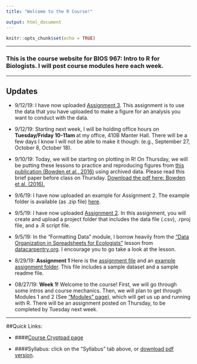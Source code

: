 ```yaml
---
title: "Welcome to the R Course!"

output: html_document
---
```


```r
knitr::opts_chunk$set(echo = TRUE)
```


---

### This is the course website for **BIOS 967: Intro to R for Biologists**. I will post course modules here each week.

---

## Updates

* 9/12/19: I have now uploaded [Assignment 3](pdfs/Assignment3.pdf). This assignment is to use the data that you have uploaded to make a figure for an analysis you want to conduct with the data. 

* 9/12/19: Starting next week, I will be holding office hours on **Tuesday/Friday 10-11am ** at my office, 410B Manter Hall. There will be a few days I know I will not be able to make it though: (e.g., September 27, October 8, October 18).

* 9/10/19: Today, we will be starting on plotting in R! On Thursday, we will be putting these lessons to practice and reproducing figures from [this publication (Bowden et al., 2016)](https://doi.org/10.1098/rsbl.2015.0574) using archived data. Please read this brief paper before class on Thursday. [Download the pdf here: Bowden et al. (2016).](pdfs/Bowden2016.pdf)

* 9/6/19: I have now uploaded an example for Assignment 2. The example folder is available (as .zip file) [here](data/Assignment2_example.zip).

* 9/5/19: I have now uploaded [Assignment 2](pdfs/Assignment2.pdf). In this assignment, you will create and upload a project folder that includes the data file (.csv), .rproj file, and a .R script file. 

* 9/5/19: In the "Formatting Data" module, I borrow heavily from the ["Data Organization in Spreadsheets for Ecologists"](https://datacarpentry.org/spreadsheet-ecology-lesson/) lesson from [datacarpentry.org](datacarpentry.org). I encourage you to go take a look at the lesson. 

* 8/29/19: **Assignment 1** Here is the [assignment file](pdfs/Assignment1.pdf) and an [example assignment folder](data/Assignment1_example.zip). This file includes a sample dataset and a sample readme file.


* 08/27/19: **Week 1!** Welcome to the course! First, we will go through some intros and course mechanics. Then, we will plan to get through Modules 1 and 2 (See ["Modules" page](modules.html)), which will get us up and running with R. There will be an assignment posted on Thursday, to be completed by Tuesday next week. 



---

##Quick Links:

- ####[Course Cryptpad page](https://cryptpad.fr/code/#/2/code/edit/2HTA5OzxqpIDW9RvkboNR445/){target="_blank"}

- ####Syllabus: click on the "Syllabus" tab above, or [download pdf version](pdfs/syllabus.pdf).
